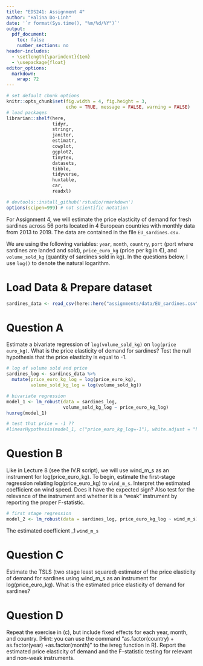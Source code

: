 ```yaml
---
title: "EDS241: Assignment 4"
author: "Halina Do-Linh"
date: '`r format(Sys.time(), "%m/%d/%Y")`'
output: 
  pdf_document:
    toc: false
    number_sections: no
header-includes:
  - \setlength{\parindent}{1em}
  - \usepackage{float}
editor_options: 
  markdown: 
    wrap: 72
---
```


```r
# set default chunk options
knitr::opts_chunk$set(fig.width = 4, fig.height = 3, 
                      echo = TRUE, message = FALSE, warning = FALSE)
# load packages
librarian::shelf(here,
                 tidyr,
                 stringr,
                 janitor,
                 estimatr,
                 cowplot,
                 ggplot2,
                 tinytex,
                 datasets,
                 tibble,
                 tidyverse,
                 huxtable,
                 car,
                 readxl)

# devtools::install_github('rstudio/rmarkdown')
options(scipen=999) # not scientific notation
```

\noindent For Assignment 4, we will estimate the price elasticity of
demand for fresh sardines across 56 ports located in 4 European
countries with monthly data from 2013 to 2019. The data are contained in
the file `EU_sardines.csv`.

\noindent We are using the following variables: `year`, `month`,
`country`, `port` (port where sardines are landed and sold),
`price_euro_kg` (price per kg in €), and `volume_sold_kg` (quantity of
sardines sold in kg). In the questions below, I use `log()` to denote
the natural logarithm.

# Load Data & Prepare dataset

```r
sardines_data <- read_csv(here::here("assignments/data/EU_sardines.csv"))
```

# Question A

\noindent Estimate a bivariate regression of `log(volume_sold_kg)` on
`log(price euro_kg)`. What is the price elasticity of demand for
sardines? Test the null hypothesis that the price elasticity is equal to
-1.

```r
# log of volume sold and price 
sardines_log <- sardines_data %>% 
  mutate(price_euro_kg_log = log(price_euro_kg),
         volume_sold_kg_log = log(volume_sold_kg))

# bivariate regression
model_1 <- lm_robust(data = sardines_log, 
                     volume_sold_kg_log ~ price_euro_kg_log)
huxreg(model_1)

# test that price = -1 ??
#linearHypothesis(model_1, c("price_euro_kg_log=-1"), white.adjust = "hc2")
```

# Question B

\noindent Like in Lecture 8 (see the IV.R script), we will use wind_m\_s
as an instrument for log(price_euro_kg). To begin, estimate the
first-stage regression relating log(price_euro_kg) to `wind_m_s`.
Interpret the estimated coefficient on wind speed. Does it have the
expected sign? Also test for the relevance of the instrument and whether
it is a "weak" instrument by reporting the proper F-statistic.

\begin{align}
  price_euro_kg_log_{i} = \beta_0 + \beta_1 wind_m_s_{1i} + u_{i}
\end{align}

```r
# first stage regression
model_2 <- lm_robust(data = sardines_log, price_euro_kg_log ~ wind_m_s)
```

\noindent The estimated coefficient \beta\_1 `wind_m_s`

# Question C

\noindent Estimate the TSLS (two stage least squared) estimator of the
price elasticity of demand for sardines using wind_m\_s as an instrument
for log(price_euro_kg). What is the estimated price elasticity of demand
for sardines?

# Question D

\noindent Repeat the exercise in (c), but include fixed effects for each
year, month, and country. [Hint: you can use the command
"as.factor(country) + as.factor(year) +as.factor(month)" to the ivreg
function in R]. Report the estimated price elasticity of demand and the
F-statistic testing for relevant and non-weak instruments.
